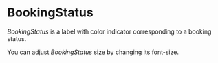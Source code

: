 
<Meta title="PureUi/BookingStatus" component={BookingStatus} />

# BookingStatus
*BookingStatus* is a label with color indicator corresponding to a booking status.

<Props of={BookingStatus} />

<Preview>
  <Story name="All booking statuses">
    <AllBookingStatuses />
  </Story>
</Preview>

You can adjust *BookingStatus* size by changing its font-size.

<Preview>
  <Story name="Different sizes">
    <LargeBookingStatus />
  </Story>  
</Preview>
